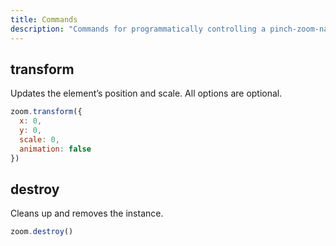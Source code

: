 ```yaml
---
title: Commands
description: "Commands for programmatically controlling a pinch-zoom-native instance"
---
```



## transform
Updates the element’s position and scale. All options are optional.
```js
zoom.transform({
  x: 0,
  y: 0,
  scale: 0,
  animation: false
})
```

## destroy
Cleans up and removes the instance.
```js
zoom.destroy()
```